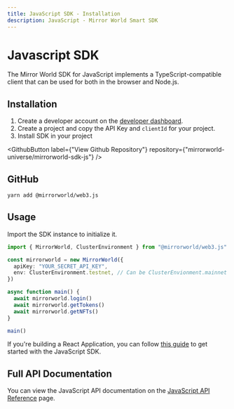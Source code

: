 ```yaml
---
title: JavaScript SDK - Installation
description: JavaScript - Mirror World Smart SDK
---
```


# Javascript SDK

The Mirror World SDK for JavaScript implements a TypeScript-compatible client that can be used for both
in the browser and Node.js.

## Installation
1. Create a developer account on the [developer dashboard](https://app.mirrorworld.fun).
2. Create a project and copy the API Key and `clientId` for your project.
3. Install SDK in your project

<GithubButton label={"View Github Repository"} repository={"mirrorworld-universe/mirrorworld-sdk-js"} />

## GitHub
```bash
yarn add @mirrorworld/web3.js
```

## Usage
Import the SDK instance to initialize it.

```ts
import { MirrorWorld, ClusterEnvironment } from "@mirrorworld/web3.js"

const mirrorworld = new MirrorWorld({
  apiKey: "YOUR_SECRET_API_KEY",
  env: ClusterEnvironment.testnet, // Can be ClusterEnvionment.mainnet for mainnet
})

async function main() {
  await mirrorworld.login()
  await mirrorworld.getTokens()
  await mirrorworld.getNFTs()
}

main()
```

If you're building a React Application, you can follow [this guide](/guides/next-js-guide-mirrorworld-sdk) to get started with the JavaScript SDK.

## Full API Documentation
You can view the JavaScript API documentation on the [JavaScript API Reference](/js/js-api) page.

